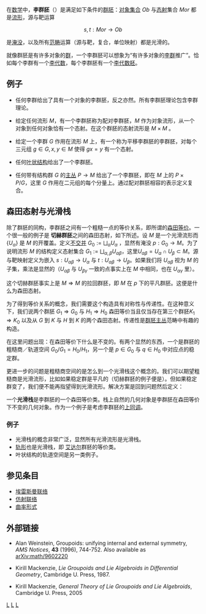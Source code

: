 在[[数学|数学]]中，'''李群胚'''（{{lang|en|Lie groupoid}}）是满足如下条件的[[群胚|群胚]]：[[对象_(范畴论)|对象]][[集合|集合]] <math>Ob</math> 与[[态射|态射]]集合 <math>Mor</math> 都是[[流形|流形]]，源与靶运算

:<math>s,t : Mor \to Ob </math>

是[[淹没|淹没]]，以及所有[[范畴_(数学)|范畴]]运算（源与靶，复合，单位映射）都是光滑的。

就像群胚是有许多对象的[[群|群]]，一个李群胚可以想象为“有许多对象的[[李群|李群]]推广”。恰如每个李群有一个[[李代数|李代数]]，每个李群胚有一个[[李代数胚|李代数胚]]。

== 例子 ==

* 任何李群给出了具有一个对象的李群胚，反之亦然。所有李群胚理论包含李群理论。

* 给定任何流形 <math>M</math>，有一个李群胚称为配对李群胚，<math>M</math> 作为对象流形，从一个对象到任何对象恰有一个态射。在这个群胚的态射流形是 <math>M \times M</math> 。

* 给定一个李群 <math>G</math> 作用在流形 <math>M</math> 上，有一个称为平移李群胚的李群胚，对每个三元组 <math>g \in G, x,y \in M</math> 使得 <math>gx = y</math> 有一个态射。

*任何[[叶状结构|叶状结构]]给出了一个李群胚。

* 任何带有结构群 ''G'' 的[[主丛|主丛]] <math>P\to M</math> 给出了一个李群胚，即在 ''M'' 上的 <math>P\times P/G</math>，这里 ''G'' 作用在二元组的每个分量上。通过配对群胚相容的表示定义复合。

== 森田态射与光滑栈 ==
除了群胚的同构，李群胚之间有一个粗糙一点的等价关系，即所谓的[[森田等价|森田等价]]。一个很一般的例子是 '''切赫群胚'''之间的森田态射，如下所述。设 ''M'' 是一个光滑流形而 <math>\{U_\alpha\}</math> 是 ''M'' 的开覆盖。定义[[不交并|不交并]] <math>G_0:=\bigsqcup_\alpha U_\alpha</math> ，显然有淹没 <math>p:G_0\to M</math>。为了说明流形 ''M'' 的结构定义态射集合 <math>G_1:=\bigsqcup_{\alpha,\beta}U_{\alpha\beta}</math>，这里<math>U_{\alpha\beta}=U_\alpha \cap U_\beta\subset M</math>。源与靶映射定义为嵌入  <math>s:U_{\alpha\beta}\to U_\alpha</math> 与 <math>t:U_{\alpha\beta}\to U_\beta</math>。如果我们将 <math>U_{\alpha\beta}</math> 视为 ''M'' 的子集，乘法是显然的（<math>U_{\alpha\beta}</math> 与 <math>U_{\beta\gamma}</math> 一致的点事实上在 ''M'' 中相同，也在 <math>U_{\alpha\gamma}</math> 里）。

这个切赫群胚事实上是 <math>M\Rightarrow M</math> 的拉回群胚，即 ''M'' 在 ''p'' 下的平凡群胚。这便是什么为森田态射。

为了得到等价关系的概念，我们需要这个构造具有对称性与传递性。在这种意义下，我们说两个群胚 <math>G_1\Rightarrow G_0</math> 与 <math>H_1\Rightarrow H_0</math> 森田等价当且仅当存在第三个群胚<math>K_1\Rightarrow K_0</math> 以及从 ''G'' 到 ''K'' 与 ''H'' 到 ''K'' 的两个森田态射。传递性是[[群胚主丛|群胚主丛]]范畴中有趣的构造。

在这里问题出现：在森田等价下什么是不变的。有两个显然的东西，一个是群胚的粗糙商／轨道空间 <math>G_0/G_1 = H_0/H_1</math>，另一个是 <math>p\in G_0</math> 与 <math>q\in H_0</math> 中对应点的稳定群。

更进一步的问题是粗糙商空间的是怎么到一个光滑栈这个概念的。我们可以期望粗糙商是光滑流形，比如如果稳定群是平凡的（切赫群胚的例子便是）。但如果稳定群变了，我们便不能再指望得到光滑流形。解决方案是回到问题然后定义：

一个'''光滑栈'''是李群胚的一个森田等价类。栈上自然的几何对象是李群胚在森田等价下不变的几何对象。作为一个例子是考虑李群胚的[[上同调|上同调]]。

===例子===
* 光滑栈的概念非常广泛，显然所有光滑流形是光滑栈。
* [[轨形|轨形]]也是光滑栈，即 [[艾达尔映射#艾达尔映射与反函数定理|艾达尔]]群胚的等价类。
* 叶状结构的轨道空间是另一类例子。

==参见条目==
* [[埃雷斯曼联络|埃雷斯曼联络]]
* [[仿射联络|仿射联络]]
* [[曲率形式|曲率形式]]

==外部链接==

*Alan Weinstein, Groupoids: unifying internal and external symmetry, ''AMS Notices'', '''43''' (1996), 744-752.  Also available as [http://arxiv.org/abs/math/9602220 arXiv:math/9602220] {{Wayback|url=http://arxiv.org/abs/math/9602220 |date=20210308062917 }}

*Kirill Mackenzie, ''Lie Groupoids and Lie Algebroids in Differential Geometry'', Cambridge U. Press, 1987.

*Kirill Mackenzie, ''General Theory of Lie Groupoids and Lie Algebroids'', Cambridge U. Press, 2005

[[Category:李群胚|L]]
[[Category:流形|L]]
[[Category:对称|L]]